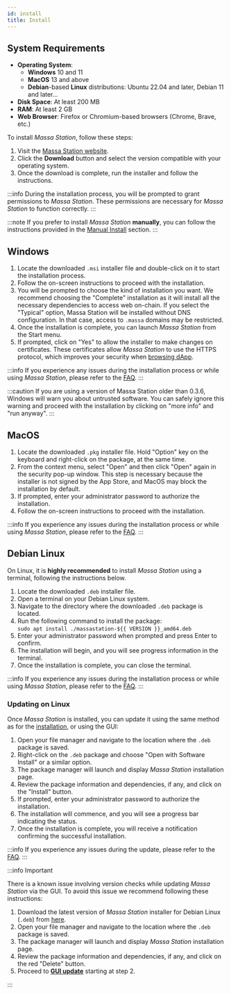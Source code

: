 ```yaml
---
id: install
title: Install
---
```


## System Requirements

- **Operating System**:
  - **Windows** 10 and 11
  - **MacOS** 13 and above
  - **Debian**-based **Linux** distributions: Ubuntu 22.04 and later, Debian 11 and later...
- **Disk Space**: At least 200 MB
- **RAM**: At least 2 GB
- **Web Browser**: Firefox or Chromium-based browsers (Chrome, Brave, etc.)

To install _Massa Station_, follow these steps:

1. Visit the [Massa Station website](https://station.massa.net/).
2. Click the **Download** button and select the version compatible with your operating system.
3. Once the download is complete, run the installer and follow the instructions.

:::info
During the installation process, you will be prompted to grant permissions to _Massa Station_.
These permissions are necessary for _Massa Station_ to function correctly.
:::

:::note
If you prefer to install _Massa Station_ **manually**, you can follow the instructions provided in the [Manual Install](/docs/massaStation/manual-install) section.
:::

## Windows

1. Locate the downloaded `.msi` installer file and double-click on it to start the installation process.
2. Follow the on-screen instructions to proceed with the installation.
3. You will be prompted to choose the kind of installation you want. We recommend choosing the "Complete" installation as it will install all the necessary dependencies to access web on-chain. If you select the "Typical" option, Massa Station will be installed without DNS configuration. In that case, access to `.massa` domains may be restricted.
4. Once the installation is complete, you can launch _Massa Station_ from the Start menu.
5. If prompted, click on "Yes" to allow the installer to make changes on certificates. These certificates allow _Massa Station_ to use the HTTPS protocol, which improves your security when [browsing dApp](browse-decentralized-application).

:::info
If you experience any issues during the installation process or while using _Massa Station_, please refer to the [FAQ](/docs/massaStation/faq).
:::

:::caution
If you are using a version of Massa Station older than 0.3.6, Windows will warn you about untrusted software.
You can safely ignore this warning and proceed with the installation by clicking on "more info" and "run anyway".
:::

## MacOS

1. Locate the downloaded `.pkg` installer file. Hold "Option" key on the keyboard and right-click on the package, at the same time.
2. From the context menu, select "Open" and then click "Open" again in the security pop-up window. This step is necessary because the installer is not signed by the App Store, and MacOS may block the installation by default.
3. If prompted, enter your administrator password to authorize the installation.
4. Follow the on-screen instructions to proceed with the installation.

:::info
If you experience any issues during the installation process or while using _Massa Station_, please refer to the [FAQ](/docs/massaStation/faq).
:::

## Debian Linux

On Linux, it is **highly recommended** to install _Massa Station_ using a terminal, following the instructions below.

1. Locate the downloaded `.deb` installer file.
2. Open a terminal on your Debian Linux system.
3. Navigate to the directory where the downloaded `.deb` package is located.
4. Run the following command to install the package:<br/>
   `sudo apt install ./massastation-${{ VERSION }}_amd64.deb`
5. Enter your administrator password when prompted and press Enter to confirm.
6. The installation will begin, and you will see progress information in the terminal.
7. Once the installation is complete, you can close the terminal.

:::info
If you experience any issues during the installation process or while using _Massa Station_, please refer to the [FAQ](/docs/massaStation/faq).
:::

### Updating on Linux

Once _Massa Station_ is installed, you can update it using the same method as for the [installation](#debian-linux), or using the GUI:

1. Open your file manager and navigate to the location where the `.deb` package is saved.
2. Right-click on the `.deb` package and choose "Open with Software Install" or a similar option.
3. The package manager will launch and display _Massa Station_ installation page.
4. Review the package information and dependencies, if any, and click on the "Install" button.
5. If prompted, enter your administrator password to authorize the installation.
6. The installation will commence, and you will see a progress bar indicating the status.
7. Once the installation is complete, you will receive a notification confirming the successful installation.

:::info
If you experience any issues during the update, please refer to the [FAQ](/docs/massaStation/faq).
:::

:::info Important

There is a known issue involving version checks while updating _Massa Station_ via the GUI. To avoid this issue we recommend following these instructions:

1. Download the latest version of _Massa Station_ installer for Debian Linux (`.deb`) from [here](https://station.massa.net/).
2. Open your file manager and navigate to the location where the `.deb` package is saved.
3. The package manager will launch and display _Massa Station_ installation page.
4. Review the package information and dependencies, if any, and click on the red "Delete" button.
5. Proceed to [**GUI update**](/docs/massaStation/install#updating-on-linux) starting at step 2.

:::
